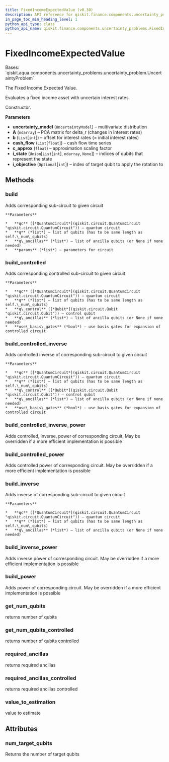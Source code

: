 ```yaml
---
title: FixedIncomeExpectedValue (v0.30)
description: API reference for qiskit.finance.components.uncertainty_problems.FixedIncomeExpectedValue in qiskit v0.30
in_page_toc_min_heading_level: 1
python_api_type: class
python_api_name: qiskit.finance.components.uncertainty_problems.FixedIncomeExpectedValue
---
```


# FixedIncomeExpectedValue

<Class id="qiskit.finance.components.uncertainty_problems.FixedIncomeExpectedValue" isDedicatedPage={true} github="https://github.com/qiskit-community/qiskit-aqua/tree/stable/0.9/qiskit/finance/components/uncertainty_problems/fixed_income_expected_value.py" signature="FixedIncomeExpectedValue(uncertainty_model, A, b, cash_flow, c_approx, i_state=None, i_objective=None)" modifiers="class">
  Bases: `qiskit.aqua.components.uncertainty_problems.uncertainty_problem.UncertaintyProblem`

  The Fixed Income Expected Value.

  Evaluates a fixed income asset with uncertain interest rates.

  Constructor.

  **Parameters**

  *   **uncertainty\_model** (`UncertaintyModel`) – multivariate distribution
  *   **A** (`ndarray`) – PCA matrix for delta\_r (changes in interest rates)
  *   **b** (`List`\[`int`]) – offset for interest rates (= initial interest rates)
  *   **cash\_flow** (`List`\[`float`]) – cash flow time series
  *   **c\_approx** (`float`) – approximation scaling factor
  *   **i\_state** (`Union`\[`List`\[`int`], `ndarray`, `None`]) – indices of qubits that represent the state
  *   **i\_objective** (`Optional`\[`int`]) – index of target qubit to apply the rotation to

  ## Methods

  <span id="qiskit-finance-components-uncertainty-problems-fixedincomeexpectedvalue-build" />

  ### build

  <Function id="qiskit.finance.components.uncertainty_problems.FixedIncomeExpectedValue.build" signature="FixedIncomeExpectedValue.build(qc, q, q_ancillas=None, params=None)">
    Adds corresponding sub-circuit to given circuit

    **Parameters**

    *   **qc** ([*QuantumCircuit*](qiskit.circuit.QuantumCircuit "qiskit.circuit.QuantumCircuit")) – quantum circuit
    *   **q** (*list*) – list of qubits (has to be same length as self.\_num\_qubits)
    *   **q\_ancillas** (*list*) – list of ancilla qubits (or None if none needed)
    *   **params** (*list*) – parameters for circuit
  </Function>

  <span id="qiskit-finance-components-uncertainty-problems-fixedincomeexpectedvalue-build-controlled" />

  ### build\_controlled

  <Function id="qiskit.finance.components.uncertainty_problems.FixedIncomeExpectedValue.build_controlled" signature="FixedIncomeExpectedValue.build_controlled(qc, q, q_control, q_ancillas=None, use_basis_gates=True)">
    Adds corresponding controlled sub-circuit to given circuit

    **Parameters**

    *   **qc** ([*QuantumCircuit*](qiskit.circuit.QuantumCircuit "qiskit.circuit.QuantumCircuit")) – quantum circuit
    *   **q** (*list*) – list of qubits (has to be same length as self.\_num\_qubits)
    *   **q\_control** ([*Qubit*](qiskit.circuit.Qubit "qiskit.circuit.Qubit")) – control qubit
    *   **q\_ancillas** (*list*) – list of ancilla qubits (or None if none needed)
    *   **use\_basis\_gates** (*bool*) – use basis gates for expansion of controlled circuit
  </Function>

  <span id="qiskit-finance-components-uncertainty-problems-fixedincomeexpectedvalue-build-controlled-inverse" />

  ### build\_controlled\_inverse

  <Function id="qiskit.finance.components.uncertainty_problems.FixedIncomeExpectedValue.build_controlled_inverse" signature="FixedIncomeExpectedValue.build_controlled_inverse(qc, q, q_control, q_ancillas=None, use_basis_gates=True)">
    Adds controlled inverse of corresponding sub-circuit to given circuit

    **Parameters**

    *   **qc** ([*QuantumCircuit*](qiskit.circuit.QuantumCircuit "qiskit.circuit.QuantumCircuit")) – quantum circuit
    *   **q** (*list*) – list of qubits (has to be same length as self.\_num\_qubits)
    *   **q\_control** ([*Qubit*](qiskit.circuit.Qubit "qiskit.circuit.Qubit")) – control qubit
    *   **q\_ancillas** (*list*) – list of ancilla qubits (or None if none needed)
    *   **use\_basis\_gates** (*bool*) – use basis gates for expansion of controlled circuit
  </Function>

  <span id="qiskit-finance-components-uncertainty-problems-fixedincomeexpectedvalue-build-controlled-inverse-power" />

  ### build\_controlled\_inverse\_power

  <Function id="qiskit.finance.components.uncertainty_problems.FixedIncomeExpectedValue.build_controlled_inverse_power" signature="FixedIncomeExpectedValue.build_controlled_inverse_power(qc, q, q_control, power, q_ancillas=None, use_basis_gates=True)">
    Adds controlled, inverse, power of corresponding circuit. May be overridden if a more efficient implementation is possible
  </Function>

  <span id="qiskit-finance-components-uncertainty-problems-fixedincomeexpectedvalue-build-controlled-power" />

  ### build\_controlled\_power

  <Function id="qiskit.finance.components.uncertainty_problems.FixedIncomeExpectedValue.build_controlled_power" signature="FixedIncomeExpectedValue.build_controlled_power(qc, q, q_control, power, q_ancillas=None, use_basis_gates=True)">
    Adds controlled power of corresponding circuit. May be overridden if a more efficient implementation is possible
  </Function>

  <span id="qiskit-finance-components-uncertainty-problems-fixedincomeexpectedvalue-build-inverse" />

  ### build\_inverse

  <Function id="qiskit.finance.components.uncertainty_problems.FixedIncomeExpectedValue.build_inverse" signature="FixedIncomeExpectedValue.build_inverse(qc, q, q_ancillas=None)">
    Adds inverse of corresponding sub-circuit to given circuit

    **Parameters**

    *   **qc** ([*QuantumCircuit*](qiskit.circuit.QuantumCircuit "qiskit.circuit.QuantumCircuit")) – quantum circuit
    *   **q** (*list*) – list of qubits (has to be same length as self.\_num\_qubits)
    *   **q\_ancillas** (*list*) – list of ancilla qubits (or None if none needed)
  </Function>

  <span id="qiskit-finance-components-uncertainty-problems-fixedincomeexpectedvalue-build-inverse-power" />

  ### build\_inverse\_power

  <Function id="qiskit.finance.components.uncertainty_problems.FixedIncomeExpectedValue.build_inverse_power" signature="FixedIncomeExpectedValue.build_inverse_power(qc, q, power, q_ancillas=None)">
    Adds inverse power of corresponding circuit. May be overridden if a more efficient implementation is possible
  </Function>

  <span id="qiskit-finance-components-uncertainty-problems-fixedincomeexpectedvalue-build-power" />

  ### build\_power

  <Function id="qiskit.finance.components.uncertainty_problems.FixedIncomeExpectedValue.build_power" signature="FixedIncomeExpectedValue.build_power(qc, q, power, q_ancillas=None)">
    Adds power of corresponding circuit. May be overridden if a more efficient implementation is possible
  </Function>

  <span id="qiskit-finance-components-uncertainty-problems-fixedincomeexpectedvalue-get-num-qubits" />

  ### get\_num\_qubits

  <Function id="qiskit.finance.components.uncertainty_problems.FixedIncomeExpectedValue.get_num_qubits" signature="FixedIncomeExpectedValue.get_num_qubits()">
    returns number of qubits
  </Function>

  <span id="qiskit-finance-components-uncertainty-problems-fixedincomeexpectedvalue-get-num-qubits-controlled" />

  ### get\_num\_qubits\_controlled

  <Function id="qiskit.finance.components.uncertainty_problems.FixedIncomeExpectedValue.get_num_qubits_controlled" signature="FixedIncomeExpectedValue.get_num_qubits_controlled()">
    returns number of qubits controlled
  </Function>

  <span id="qiskit-finance-components-uncertainty-problems-fixedincomeexpectedvalue-required-ancillas" />

  ### required\_ancillas

  <Function id="qiskit.finance.components.uncertainty_problems.FixedIncomeExpectedValue.required_ancillas" signature="FixedIncomeExpectedValue.required_ancillas()">
    returns required ancillas
  </Function>

  <span id="qiskit-finance-components-uncertainty-problems-fixedincomeexpectedvalue-required-ancillas-controlled" />

  ### required\_ancillas\_controlled

  <Function id="qiskit.finance.components.uncertainty_problems.FixedIncomeExpectedValue.required_ancillas_controlled" signature="FixedIncomeExpectedValue.required_ancillas_controlled()">
    returns required ancillas controlled
  </Function>

  <span id="qiskit-finance-components-uncertainty-problems-fixedincomeexpectedvalue-value-to-estimation" />

  ### value\_to\_estimation

  <Function id="qiskit.finance.components.uncertainty_problems.FixedIncomeExpectedValue.value_to_estimation" signature="FixedIncomeExpectedValue.value_to_estimation(value)">
    value to estimate
  </Function>

  ## Attributes

  ### num\_target\_qubits

  <Attribute id="qiskit.finance.components.uncertainty_problems.FixedIncomeExpectedValue.num_target_qubits">
    Returns the number of target qubits
  </Attribute>
</Class>


